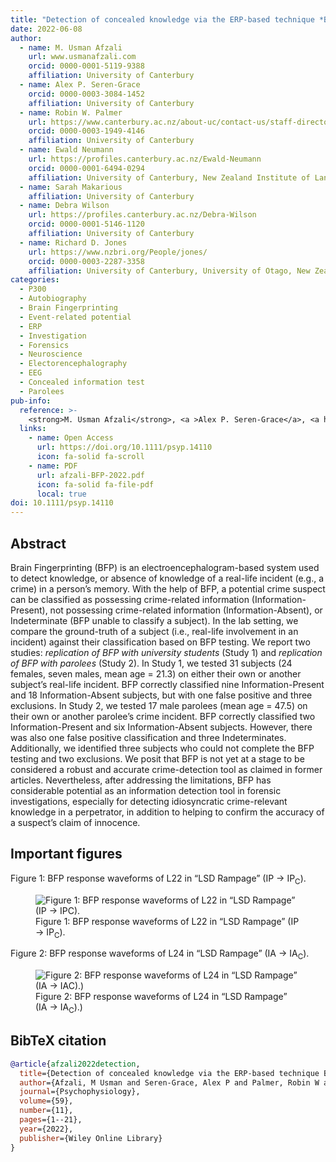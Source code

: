 ```yaml
---
title: "Detection of concealed knowledge via the ERP-based technique *Brain Fingerprinting*: Real-life and real-crime incidents"
date: 2022-06-08
author:
  - name: M. Usman Afzali
    url: www.usmanafzali.com
    orcid: 0000-0001-5119-9388
    affiliation: University of Canterbury
  - name: Alex P. Seren-Grace
    orcid: 0000-0003-3084-1452
    affiliation: University of Canterbury
  - name: Robin W. Palmer
    url: https://www.canterbury.ac.nz/about-uc/contact-us/staff-directory/robin-palmer
    orcid: 0000-0003-1949-4146
    affiliation: University of Canterbury
  - name: Ewald Neumann
    url: https://profiles.canterbury.ac.nz/Ewald-Neumann
    orcid: 0000-0001-6494-0294
    affiliation: University of Canterbury, New Zealand Institute of Language, Brain, and Behaviour
  - name: Sarah Makarious
    affiliation: University of Canterbury
  - name: Debra Wilson
    url: https://profiles.canterbury.ac.nz/Debra-Wilson
    orcid: 0000-0001-5146-1120
    affiliation: University of Canterbury           
  - name: Richard D. Jones
    url: https://www.nzbri.org/People/jones/
    orcid: 0000-0003-2287-3358
    affiliation: University of Canterbury, University of Otago, New Zealand Brain Research Institute
categories: 
  - P300
  - Autobiography
  - Brain Fingerprinting
  - Event-related potential
  - ERP
  - Investigation
  - Forensics
  - Neuroscience
  - Electorencephalography
  - EEG
  - Concealed information test
  - Parolees
pub-info:
  reference: >-
    <strong>M. Usman Afzali</strong>, <a >Alex P. Seren-Grace</a>, <a href="https://www.canterbury.ac.nz/about-uc/contact-us/staff-directory/robin-palmer">Robin W. Palmer</a>, <a href="https://profiles.canterbury.ac.nz/Ewald-Neumann">Ewald Neumann</a>, <a >Sarah Makarious</a>, <a href="https://profiles.canterbury.ac.nz/Debra-Wilson">Debra Wilson</a>, and <a href="https://www.nzbri.org/People/jones/">Richard D. Jones</a>. (2022). Detection of concealed knowledge via the ERP-based technique *Brain Fingerprinting*: Real-life and real-crime incidents. <em>Psychophysiology, 59</em>(11), 1–21, doi: <a href="https://doi.org/10.1111/psyp.14110"><code>10.1111/psyp.14110</code></a>
  links:
    - name: Open Access
      url: https://doi.org/10.1111/psyp.14110
      icon: fa-solid fa-scroll
    - name: PDF
      url: afzali-BFP-2022.pdf
      icon: fa-solid fa-file-pdf
      local: true
doi: 10.1111/psyp.14110
---
```


## Abstract

Brain Fingerprinting (BFP) is an electroencephalogram-based system used to detect knowledge, or absence of knowledge of a real-life incident (e.g., a crime) in a person's memory. With the help of BFP, a potential crime suspect can be classified as possessing crime-related information (Information-Present), not possessing crime-related information (Information-Absent), or Indeterminate (BFP unable to classify a subject). In the lab setting, we compare the ground-truth of a subject (i.e., real-life involvement in an incident) against their classification based on BFP testing. We report two studies: *replication of BFP with university students* (Study 1) and *replication of BFP with parolees* (Study 2). In Study 1, we tested 31 subjects (24 females, seven males, mean age = 21.3) on either their own or another subject's real-life incident. BFP correctly classified nine Information-Present and 18 Information-Absent subjects, but with one false positive and three exclusions. In Study 2, we tested 17 male parolees (mean age = 47.5) on their own or another parolee's crime incident. BFP correctly classified two Information-Present and six Information-Absent subjects. However, there was also one false positive classification and three Indeterminates. Additionally, we identified three subjects who could not complete the BFP testing and two exclusions. We posit that BFP is not yet at a stage to be considered a robust and accurate crime-detection tool as claimed in former articles. Nevertheless, after addressing the limitations, BFP has considerable potential as an information detection tool in forensic investigations, especially for detecting idiosyncratic crime-relevant knowledge in a perpetrator, in addition to helping to confirm the accuracy of a suspect's claim of innocence.

## Important figures

Figure 1: BFP response waveforms of L22 in “LSD Rampage” (IP → IP~C~).

![Figure 1: BFP response waveforms of L22 in “LSD Rampage” (IP → IP~C~).](fig-1.jpg)

Figure 2: BFP response waveforms of L24 in “LSD Rampage” (IA → IA~C~).

![Figure 2: BFP response waveforms of L24 in “LSD Rampage” (IA → IA~C~).)](fig-2.jpg)

## BibTeX citation

``` bibtex
@article{afzali2022detection,
  title={Detection of concealed knowledge via the ERP-based technique Brain Fingerprinting: Real-life and real-crime incidents},
  author={Afzali, M Usman and Seren-Grace, Alex P and Palmer, Robin W and Neumann, Ewald and Makarious, Sarah and Wilson, Debra and Jones, Richard D},
  journal={Psychophysiology},
  volume={59},
  number={11},
  pages={1--21},
  year={2022},
  publisher={Wiley Online Library}
}
```
